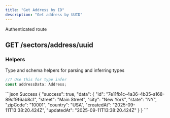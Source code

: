 ```yaml
---
title: "Get Address by ID"
description: "Get address by UUID"
---
```


<Info>Authenticated route</Info>
## GET /sectors/address/uuid

<ResponseField
  name="uuid"
  type="param"
  example="7e11fb1c-4a36-4b35-a168-89cf9f6ab8c1"
  required
/>

### Helpers

Type and schema helpers for parsing and inferring types

```ts Address
//? Use this for type infer
const addressData: Address;
```

<ResponseExample>
```json Success
{
    "success": true,
    "data": {
        "id": "7e11fb1c-4a36-4b35-a168-89cf9f6ab8c1",
        "street": "Main Street",
        "city": "New York",
        "state": "NY",
        "zipCode": "10001",
        "country": "USA",
        "createdAt": "2025-09-11T13:38:20.424Z",
        "updatedAt": "2025-09-11T13:38:20.424Z"
    }
}
```
</ResponseExample>
